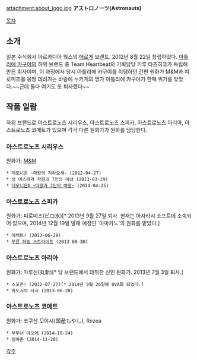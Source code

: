 attachment:about_logo.jpg
'''アストロノーツ(Astronauts)'''

[[목차]]
== 소개 ==
일본 주식회사 아르카디아 웍스의 [[에로게]] 브랜드. 2012년 8월 22일 창립하였다.
[[아틀리에 카구야]]의 하위 브랜드 중 Team Heartbeat의 기획담당 키루 타츠히코가 독립해 만든 회사이며, 이 과정에서 당시 아틀리에 카구야를 지탱하던 간판 원화가 M&M과 피로미즈를 몽땅 데려가는 바람에 누키게의 명가 아틀리에 카구야가 한때 위기를 맞았다.~~근데 둘다 여기도 또 퇴사했다~~

== 작품 일람 ==
하위 브랜드로 아스트로노츠 시리우스, 아스트로노츠 스피카, 아스트로노츠 아리아, 아스트로노츠 코메트가 있으며 각각 다른 원화가가 원화를 담당한다.

=== 아스트로노츠 시리우스 ===
원화가: [[M&M]]
 * 데모니온 ~마왕의 지하요새~ (2012-04-27)
 * 성 에스테라 학원의 7인의 마녀 (2013-03-29)
 * [[데모니온Ⅱ ~마왕과 3인의 여왕~]] (2014-04-25)

=== 아스트로노츠 스피카 ===
원화가: 피로미즈(ピロ水)[* 2013년 9월 27일 퇴사. 현재는 아자라시 소프트에 소속되어 있으며, 2014년 12월 19일 발매 예정인 '아마카노'의 원화를 맡았다.]
 * 에렉트! (2012-06-29)
 * [[푸른 하늘 스트라이프]] (2013-08-30)

=== 아스트로노츠 아리아 ===
원화가: 마루신(丸新)[* 당 브랜드에서 데뷔한 신인 원화가. 2013년 7월 3일 퇴사.]
 * 스포콘! (2012-07-27)[* 2014년 9월 26일에 OVA화 되었다.]
 * 마도서의 사서 (2013-06-28)

=== 아스트로노츠 코메트 ===
원화가: 코쿠산 모야시(国産もやし), Rozea
 * 부무녀 아오에 (2014-10-24)
 * 빙야촌 (2014-11-28)

[[각주]]

